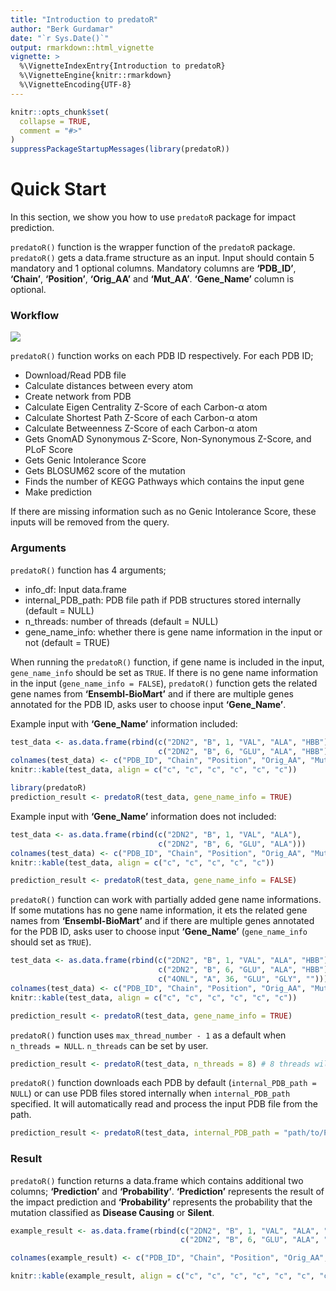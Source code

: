 ```yaml
---
title: "Introduction to predatoR"
author: "Berk Gurdamar"
date: "`r Sys.Date()`"
output: rmarkdown::html_vignette
vignette: >
  %\VignetteIndexEntry{Introduction to predatoR}
  %\VignetteEngine{knitr::rmarkdown}
  %\VignetteEncoding{UTF-8}
---
```


```r
knitr::opts_chunk$set(
  collapse = TRUE,
  comment = "#>"
)
suppressPackageStartupMessages(library(predatoR))
```

# Quick Start

In this section, we show you how to use `predatoR` package for impact prediction.

`predatoR()` function is the wrapper function of the `predatoR` package. `predatoR()` 
gets a data.frame structure as an input. Input should contain 5 mandatory and 1 optional columns.
 Mandatory columns are  __'PDB_ID'__, __'Chain'__, __'Position'__, __'Orig_AA'__ and  __'Mut_AA'__.
 __'Gene_Name'__ column is optional. 
 
### Workflow

<img src="./predatoR_workflow.png" style="max-width:100%;" />

`predatoR()` function works on each PDB ID respectively. For each PDB ID;  

 - Download/Read PDB file
 - Calculate distances between every atom
 - Create network from PDB
 - Calculate Eigen Centrality Z-Score of each Carbon-α atom
 - Calculate Shortest Path Z-Score of each Carbon-α atom
 - Calculate Betweenness Z-Score of each Carbon-α atom
 - Gets GnomAD Synonymous Z-Score, Non-Synonymous Z-Score, and PLoF Score
 - Gets Genic Intolerance Score
 - Gets BLOSUM62 score of the mutation
 - Finds the number of KEGG Pathways which contains the input gene
 - Make prediction
 
If there are missing information such as no Genic Intolerance Score, these inputs will be removed from the query.
 
 
### Arguments
 
 `predatoR()` function has 4 arguments; 
 
 - info_df: Input data.frame
 - internal_PDB_path: PDB file path if PDB structures stored internally (default = NULL)
 - n_threads: number of threads (default = NULL)
 - gene_name_info: whether there is gene name information in the input or not (default = TRUE)
 
 When running the `predatoR()` function, if gene name is included in the input, `gene_name_info`
 should be set as `TRUE`. If there is no gene name information in the input (`gene_name_info = FALSE`), 
 `predatoR()` function gets the related gene names from __'Ensembl-BioMart'__ and if there are multiple
 genes annotated for the PDB ID, asks user to choose input __'Gene_Name'__. 
 
 
 Example input with __'Gene_Name'__ information included:
 
```r
test_data <- as.data.frame(rbind(c("2DN2", "B", 1, "VAL", "ALA", "HBB"),
                                 c("2DN2", "B", 6, "GLU", "ALA", "HBB")))
colnames(test_data) <- c("PDB_ID", "Chain", "Position", "Orig_AA", "Mut_AA", "Gene_Name")
knitr::kable(test_data, align = c("c", "c", "c", "c", "c", "c"))
```
 
```r

library(predatoR)
prediction_result <- predatoR(test_data, gene_name_info = TRUE)

```

Example input with __'Gene_Name'__ information does not included:
 
```r
test_data <- as.data.frame(rbind(c("2DN2", "B", 1, "VAL", "ALA"),
                                 c("2DN2", "B", 6, "GLU", "ALA")))
colnames(test_data) <- c("PDB_ID", "Chain", "Position", "Orig_AA", "Mut_AA")
knitr::kable(test_data, align = c("c", "c", "c", "c", "c"))
```
 
```r

prediction_result <- predatoR(test_data, gene_name_info = FALSE)

```

 
`predatoR()` function can work with partially added gene name informations. If some mutations has no gene name
information, it ets the related gene names from __'Ensembl-BioMart'__ and if there are multiple
 genes annotated for the PDB ID, asks user to choose input __'Gene_Name'__ (`gene_name_info` should set as `TRUE`).
 
 
```r
test_data <- as.data.frame(rbind(c("2DN2", "B", 1, "VAL", "ALA", "HBB"),
                                 c("2DN2", "B", 6, "GLU", "ALA", "HBB"),
                                 c("4ONL", "A", 36, "GLU", "GLY", "")))
colnames(test_data) <- c("PDB_ID", "Chain", "Position", "Orig_AA", "Mut_AA", "Gene_Name")
knitr::kable(test_data, align = c("c", "c", "c", "c", "c", "c"))
```
 
```r

prediction_result <- predatoR(test_data, gene_name_info = TRUE)

```
 
 
`predatoR()` function uses `max_thread_number - 1` as a default when `n_threads = NULL`. `n_threads` can be set
by user.
 

```r

prediction_result <- predatoR(test_data, n_threads = 8) # 8 threads will be used

```


`predatoR()` function downloads each PDB by default (`internal_PDB_path = NULL`) or can use PDB files stored 
internally when `internal_PDB_path` specified. It will automatically read and process the input PDB file from the 
path.
 

```r

prediction_result <- predatoR(test_data, internal_PDB_path = "path/to/PDB/files/") 

```


### Result

`predatoR()` function returns a data.frame which contains additional two columns; __'Prediction'__ and __'Probability'__. __'Prediction'__ represents the result of the impact prediction and __'Probability'__ represents the probability that the mutation classified as __Disease Causing__ or __Silent__. 

```r
example_result <- as.data.frame(rbind(c("2DN2", "B", 1, "VAL", "ALA", "HBB", "Silent", "0.6205009"),
                                      c("2DN2", "B", 6, "GLU", "ALA", "HBB", "Silent", "0.6286857")))

colnames(example_result) <- c("PDB_ID", "Chain", "Position", "Orig_AA", "Mut_AA", "Gene_Name", "Prediction", "Probability")

knitr::kable(example_result, align = c("c", "c", "c", "c", "c", "c", "c", "c"))
```
